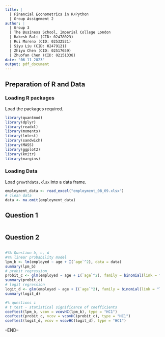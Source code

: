 ```yaml
---
title: |
  | Financial Econometrics in R/Python
  | Group Assignment 2
author: |
  | Group 3
  | The Business School, Imperial College London
  | Rakesh Bali (CID: 02478023)
  | Rui Moreno (CID: 02532521)
  | Siyu Liu (CID: 02479121)
  | Zhiyu Chen (CID: 02517659)
  | Zhuofan Chen (CID: 02151338)
date: "06-11-2023"
output: pdf_document
---
```


```{=tex}
\newpage
\tableofcontents
```
\newpage

## Preparation of R and Data
### Loading R packages

Load the packages required.

```r
library(quantmod)
library(dplyr)
library(readxl)
library(moments)
library(lmtest)
library(sandwich) 
library(MASS)
library(ggplot2)
library(knitr)
library(margins)
```

### Loading Data

Load `growthdata.xlsx` into a data frame.

```r
employment_data <- read_excel("employment_08_09.xlsx")
# clean data
data <- na.omit(employment_data)
```

\newpage

## Question 1


```r

```

\newpage

## Question 2


```r

```

```r
#%% Question b, c, d
#%% linear probability model
lpm_b <- lm(employed ~ age + I(`age`^2), data = data)
summary(lpm_b)
# probit regression
probit_c <- glm(employed ~ age + I(`age`^2), family = binomial(link = "probit"), data)
summary(probit_c)
# logit regression
logit_d <- glm(employed ~ age + I(`age`^2), family = binomial(link = "logit"), data)
summary(logit_d)

#% questions i
# t test - statistical significance of coefficients
coeftest(lpm_b, vcov = vcovHC(lpm_b), type = "HC1")
coeftest(probit_c, vcov = vcovHC(probit_c), type = "HC1")
coeftest(logit_d, vcov = vcovHC(logit_d), type = "HC1")
```

--END--
